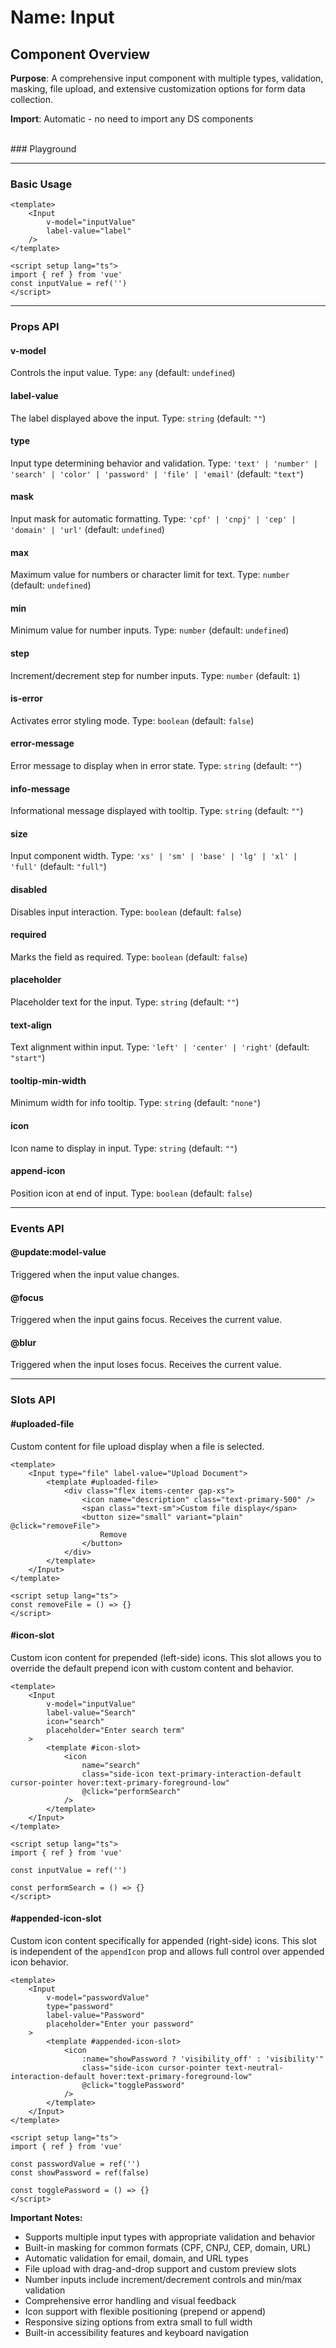 
<Meta of={Input} />

# Name: Input
## Component Overview

**Purpose**: A comprehensive input component with multiple types, validation, masking, file upload, and extensive customization options for form data collection.

**Import**: Automatic - no need to import any DS components

<br />
### Playground

<Canvas of={Input.Primary} />
<Controls />

---

### Basic Usage

```vue
<template>
    <Input 
        v-model="inputValue"
        label-value="label"
    />
</template>

<script setup lang="ts">
import { ref } from 'vue'
const inputValue = ref('')
</script>
```

<Canvas sourceState="none" of={Input.Primary} />

---

### Props API

#### v-model
Controls the input value. Type: `any` (default: `undefined`)

#### label-value
The label displayed above the input. Type: `string` (default: `""`)

#### type
Input type determining behavior and validation. Type: `'text' | 'number' | 'search' | 'color' | 'password' | 'file' | 'email'` (default: `"text"`)

<Canvas sourceState="none" of={Input.Number} />

<Canvas sourceState="none" of={Input.Search} />

<Canvas sourceState="none" of={Input.Color} />

<Canvas sourceState="none" of={Input.Password} />

<Canvas sourceState="none" of={Input.File} />

<Canvas sourceState="none" of={Input.Email} />

#### mask
Input mask for automatic formatting. Type: `'cpf' | 'cnpj' | 'cep' | 'domain' | 'url'` (default: `undefined`)

#### max
Maximum value for numbers or character limit for text. Type: `number` (default: `undefined`)

<Canvas sourceState="none" of={Input.MaxLetters} />

#### min
Minimum value for number inputs. Type: `number` (default: `undefined`)

#### step
Increment/decrement step for number inputs. Type: `number` (default: `1`)

#### is-error
Activates error styling mode. Type: `boolean` (default: `false`)

<Canvas sourceState="none" of={Input.Error} />

#### error-message
Error message to display when in error state. Type: `string` (default: `""`)

#### info-message
Informational message displayed with tooltip. Type: `string` (default: `""`)

<Canvas sourceState="none" of={Input.InfoMessage} />

#### size
Input component width. Type: `'xs' | 'sm' | 'base' | 'lg' | 'xl' | 'full'` (default: `"full"`)



#### disabled
Disables input interaction. Type: `boolean` (default: `false`)

<Canvas sourceState="none" of={Input.Disabled} />

#### required
Marks the field as required. Type: `boolean` (default: `false`)

<Canvas sourceState="none" of={Input.Required} />

#### placeholder
Placeholder text for the input. Type: `string` (default: `""`)

#### text-align
Text alignment within input. Type: `'left' | 'center' | 'right'` (default: `"start"`)

#### tooltip-min-width
Minimum width for info tooltip. Type: `string` (default: `"none"`)

#### icon
Icon name to display in input. Type: `string` (default: `""`)

#### append-icon
Position icon at end of input. Type: `boolean` (default: `false`)

---

### Events API

#### @update:model-value
Triggered when the input value changes.

#### @focus
Triggered when the input gains focus. Receives the current value.

#### @blur
Triggered when the input loses focus. Receives the current value.

---

### Slots API

#### #uploaded-file
Custom content for file upload display when a file is selected.

```vue
<template>
    <Input type="file" label-value="Upload Document">
        <template #uploaded-file>
            <div class="flex items-center gap-xs">
                <icon name="description" class="text-primary-500" />
                <span class="text-sm">Custom file display</span>
                <button size="small" variant="plain" @click="removeFile">
                    Remove
                </button>
            </div>
        </template>
    </Input>
</template>

<script setup lang="ts">
const removeFile = () => {}
</script>
```

#### #icon-slot
Custom icon content for prepended (left-side) icons. This slot allows you to override the default prepend icon with custom content and behavior.

```vue
<template>
    <Input 
        v-model="inputValue" 
        label-value="Search" 
        icon="search"
        placeholder="Enter search term"
    >
        <template #icon-slot>
            <icon 
                name="search" 
                class="side-icon text-primary-interaction-default cursor-pointer hover:text-primary-foreground-low" 
                @click="performSearch" 
            />
        </template>
    </Input>
</template>

<script setup lang="ts">
import { ref } from 'vue'

const inputValue = ref('')

const performSearch = () => {}
</script>
```

#### #appended-icon-slot
Custom icon content specifically for appended (right-side) icons. This slot is independent of the `appendIcon` prop and allows full control over appended icon behavior.

```vue
<template>
    <Input 
        v-model="passwordValue" 
        type="password"
        label-value="Password" 
        placeholder="Enter your password"
    >
        <template #appended-icon-slot>
            <icon 
                :name="showPassword ? 'visibility_off' : 'visibility'" 
                class="side-icon cursor-pointer text-neutral-interaction-default hover:text-primary-foreground-low" 
                @click="togglePassword" 
            />
        </template>
    </Input>
</template>

<script setup lang="ts">
import { ref } from 'vue'

const passwordValue = ref('')
const showPassword = ref(false)

const togglePassword = () => {}
</script>
```

**Important Notes:**
- Supports multiple input types with appropriate validation and behavior
- Built-in masking for common formats (CPF, CNPJ, CEP, domain, URL)
- Automatic validation for email, domain, and URL types
- File upload with drag-and-drop support and custom preview slots
- Number inputs include increment/decrement controls and min/max validation
- Comprehensive error handling and visual feedback
- Icon support with flexible positioning (prepend or append)
- Responsive sizing options from extra small to full width
- Built-in accessibility features and keyboard navigation